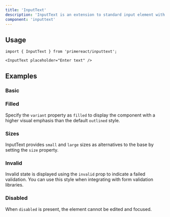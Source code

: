 ```yaml
---
title: 'InputText'
description: 'InputText is an extension to standard input element with icons and theming.'
component: 'inputtext'
---
```


## Usage

```tsx
import { InputText } from 'primereact/inputtext';
```

```tsx
<InputText placeholder="Enter text" />
```

## Examples

### Basic

<DocExampleViewer name="inputtext:basic-demo" />

### Filled

Specify the `variant` property as `filled` to display the component with a higher visual emphasis than the default `outlined` style.

<DocExampleViewer name="inputtext:filled-demo" />

### Sizes

InputText provides `small` and `large` sizes as alternatives to the base by setting the `size` property.

<DocExampleViewer name="inputtext:sizes-demo" />

### Invalid

Invalid state is displayed using the `invalid` prop to indicate a failed validation. You can use this style when integrating with form validation libraries.

<DocExampleViewer name="inputtext:invalid-demo" />

### Disabled

When `disabled` is present, the element cannot be edited and focused.

<DocExampleViewer name="inputtext:disabled-demo" />
